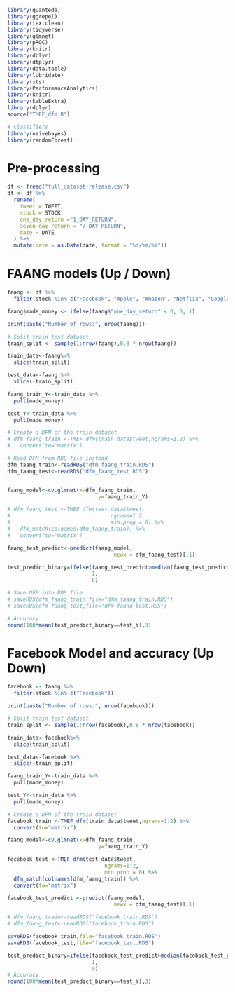 ```r
library(quanteda)
library(ggrepel)
library(textclean)
library(tidyverse)
library(glmnet)
library(pROC)
library(knitr)
library(dplyr)
library(dtplyr)
library(data.table)
library(lubridate)
library(xts)
library(PerformanceAnalytics)
library(knitr)
library(kableExtra)
library(dplyr)
source("TMEF_dfm.R")

# Classifiers
library(naivebayes)
library(randomForest)
```

# Pre-processing
```r
df <- fread("full_dataset-release.csv")
df <- df %>%
  rename(
    tweet = TWEET,
    stock = STOCK,
    one_day_return ="1_DAY_RETURN", 
    seven_day_return = "7_DAY_RETURN",
    date = DATE
  ) %>% 
  mutate(date = as.Date(date, format = "%d/%m/%Y"))
```

# FAANG models (Up / Down)
```r

faang <- df %>%
  filter(stock %in% c("Facebook", "Apple", "Amazon", "Netflix", "Google"))

faang$made_money <- ifelse(faang$"one_day_return" < 0, 0, 1)

print(paste("Number of rows:", nrow(faang)))

# Split train test dataset 
train_split <- sample(1:nrow(faang),0.8 * nrow(faang))

train_data<-faang%>%
  slice(train_split)

test_data<-faang %>%
  slice(-train_split)

faang_train_Y<-train_data %>%
  pull(made_money)

test_Y<-train_data %>%
  pull(made_money)

# Create a DFM of the train dataset 
# dfm_faang_train <-TMEF_dfm(train_data$tweet,ngrams=1:2) %>%
#   convert(to="matrix")

# Read DFM from RDS file instead 
dfm_faang_train<-readRDS("dfm_faang_train.RDS")
dfm_faang_test<-readRDS("dfm_faang_test.RDS")


faang_model<-cv.glmnet(x=dfm_faang_train,
                             y=faang_train_Y)

# dfm_faang_test <-TMEF_dfm(test_data$tweet,
#                                ngrams=1:2,
#                                min.prop = 0) %>%
#   dfm_match(colnames(dfm_faang_train)) %>%
#   convert(to="matrix")

faang_test_predict<-predict(faang_model,
                                  newx = dfm_faang_test)[,1]

test_predict_binary=ifelse(faang_test_predict>median(faang_test_predict),
                           1,
                           0) 

# Save DFM into RDS file 
# saveRDS(dfm_faang_train,file="dfm_faang_train.RDS")
# saveRDS(dfm_faang_test,file="dfm_faang_test.RDS")

# Accuracy 
round(100*mean(test_predict_binary==test_Y),3)
```

# Facebook Model and accuracy (Up Down) 
```r

facebook <- faang %>%
  filter(stock %in% c("Facebook"))

print(paste("Number of rows:", nrow(facebook)))

# Split train test dataset 
train_split <- sample(1:nrow(facebook),0.8 * nrow(facebook))

train_data<-facebook%>%
  slice(train_split)

test_data<-facebook %>%
  slice(-train_split)

faang_train_Y<-train_data %>%
  pull(made_money)

test_Y<-train_data %>%
  pull(made_money)

# Create a DFM of the train dataset 
facebook_train <-TMEF_dfm(train_data$tweet,ngrams=1:2) %>%
  convert(to="matrix")

faang_model<-cv.glmnet(x=dfm_faang_train,
                             y=faang_train_Y)

facebook_test <-TMEF_dfm(test_data$tweet,
                               ngrams=1:2,
                               min.prop = 0) %>%
  dfm_match(colnames(dfm_faang_train)) %>%
  convert(to="matrix")

facebook_test_predict <-predict(faang_model,
                                  newx = dfm_faang_test)[,1]

# dfm_faang_train<-readRDS("facebook_train.RDS")
# dfm_faang_test<-readRDS("facebook_train.RDS")

saveRDS(facebook_train,file="facebook_train.RDS")
saveRDS(facebook_test,file="facebook_test.RDS")

test_predict_binary=ifelse(facebook_test_predict>median(facebook_test_predict),
                           1,
                           0) 
# Accuracy 
round(100*mean(test_predict_binary==test_Y),3)
```